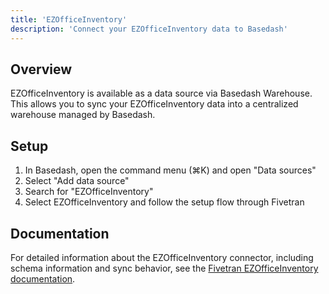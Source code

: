 ```yaml
---
title: 'EZOfficeInventory'
description: 'Connect your EZOfficeInventory data to Basedash'
---
```


## Overview

EZOfficeInventory is available as a data source via Basedash Warehouse. This allows you to sync your EZOfficeInventory data into a centralized warehouse managed by Basedash.

## Setup

1. In Basedash, open the command menu (⌘K) and open "Data sources"
2. Select "Add data source"
3. Search for "EZOfficeInventory"
4. Select EZOfficeInventory and follow the setup flow through Fivetran

## Documentation

For detailed information about the EZOfficeInventory connector, including schema information and sync behavior, see the [Fivetran EZOfficeInventory documentation](https://fivetran.com/docs/connectors/applications/ezofficeinventory).
